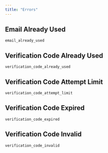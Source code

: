 ```yaml
---
title: "Errors"
---
```



## Email Already Used

`email_already_used`




## Verification Code Already Used

`verification_code_already_used`




## Verification Code Attempt Limit

`verification_code_attempt_limit`




## Verification Code Expired

`verification_code_expired`




## Verification Code Invalid

`verification_code_invalid`



